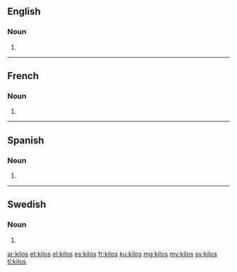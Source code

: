 ==English==

===Noun===
{{head|en}}

# {{plural of|kilo}}

----

==French==

===Noun===
{{head|fr}} {{m-p}}

# {{plural of|kilo|lang=fr}}

----

==Spanish==

===Noun===
{{head|es|noun form|g=m-p}}

# {{plural of|nocat=1|kilo|lang=es}}

----

==Swedish==

===Noun===
{{head|sv|noun form}}

# {{sv-noun-form-indef-gen|kilo}}

[[ar:kilos]]
[[et:kilos]]
[[el:kilos]]
[[es:kilos]]
[[fr:kilos]]
[[ku:kilos]]
[[mg:kilos]]
[[my:kilos]]
[[sv:kilos]]
[[tl:kilos]]